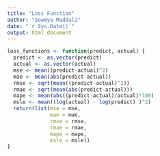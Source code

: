```yaml
---
title: "Loss Function"
author: "Sowmya Maddali"
date: "`r Sys.Date()`"
output: html_document
---
```


```r
loss_functions <- function(predict, actual) {
  predict <- as.vector(predict)
  actual <- as.vector(actual)
  mse <- mean((predict-actual)^2)
  mae <- mean(abs(predict-actual))
  rmse <- sqrt(mean((predict-actual)^2))
  rmae <- sqrt(mean(abs(predict-actual)))
  mape <- mean(abs((predict-actual)/actual)*100)
  msle <- mean((log(actual) - log(predict) )^2)
  return(list(mse = mse,
              mae = mae,
              rmse = rmse,
              rmae = rmae,
              mape = mape,
              msle = msle))
}
```